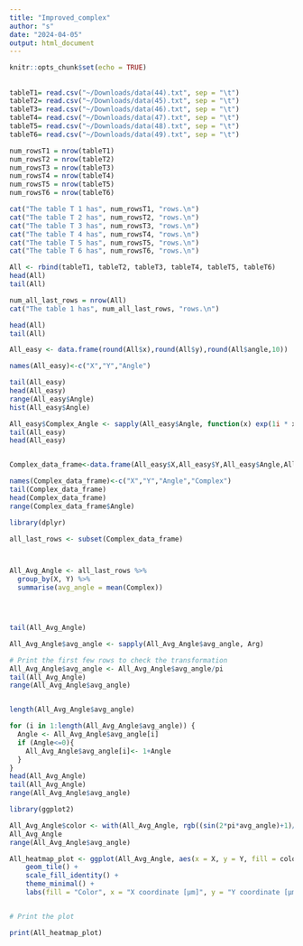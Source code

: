 ```yaml
---
title: "Improved_complex"
author: "s"
date: "2024-04-05"
output: html_document
---
```


```r
knitr::opts_chunk$set(echo = TRUE)
```

## 

```r
tableT1= read.csv("~/Downloads/data(44).txt", sep = "\t")
tableT2= read.csv("~/Downloads/data(45).txt", sep = "\t")
tableT3= read.csv("~/Downloads/data(46).txt", sep = "\t")
tableT4= read.csv("~/Downloads/data(47).txt", sep = "\t")
tableT5= read.csv("~/Downloads/data(48).txt", sep = "\t")
tableT6= read.csv("~/Downloads/data(49).txt", sep = "\t")
```

```r
num_rowsT1 = nrow(tableT1)
num_rowsT2 = nrow(tableT2)
num_rowsT3 = nrow(tableT3)
num_rowsT4 = nrow(tableT4)
num_rowsT5 = nrow(tableT5)
num_rowsT6 = nrow(tableT6)

cat("The table T 1 has", num_rowsT1, "rows.\n")
cat("The table T 2 has", num_rowsT2, "rows.\n")
cat("The table T 3 has", num_rowsT3, "rows.\n")
cat("The table T 4 has", num_rowsT4, "rows.\n")
cat("The table T 5 has", num_rowsT5, "rows.\n")
cat("The table T 6 has", num_rowsT6, "rows.\n")
```

```r
All <- rbind(tableT1, tableT2, tableT3, tableT4, tableT5, tableT6)
head(All)
tail(All)
```

```r
num_all_last_rows = nrow(All)
cat("The table 1 has", num_all_last_rows, "rows.\n")

head(All)
tail(All)
```

```r
All_easy <- data.frame(round(All$x),round(All$y),round(All$angle,10))

names(All_easy)<-c("X","Y","Angle")

tail(All_easy)
head(All_easy)
range(All_easy$Angle)
hist(All_easy$Angle)
```



```r
All_easy$Complex_Angle <- sapply(All_easy$Angle, function(x) exp(1i * x * 2 * pi))
tail(All_easy)
head(All_easy)



```

```r
Complex_data_frame<-data.frame(All_easy$X,All_easy$Y,All_easy$Angle,All_easy$Complex_Angle)

names(Complex_data_frame)<-c("X","Y","Angle","Complex")
tail(Complex_data_frame)
head(Complex_data_frame)
range(Complex_data_frame$Angle)

```

```r
library(dplyr)
```

```r
all_last_rows <- subset(Complex_data_frame)



All_Avg_Angle <- all_last_rows %>%
  group_by(X, Y) %>%
  summarise(avg_angle = mean(Complex))




tail(All_Avg_Angle)
```

```r
All_Avg_Angle$avg_angle <- sapply(All_Avg_Angle$avg_angle, Arg)

# Print the first few rows to check the transformation
All_Avg_Angle$avg_angle <- All_Avg_Angle$avg_angle/pi
tail(All_Avg_Angle)
range(All_Avg_Angle$avg_angle)

```

```r
```

```r

length(All_Avg_Angle$avg_angle)

for (i in 1:length(All_Avg_Angle$avg_angle)) {
  Angle <- All_Avg_Angle$avg_angle[i]
  if (Angle<=0){
    All_Avg_Angle$avg_angle[i]<- 1+Angle
  }
}
head(All_Avg_Angle)
tail(All_Avg_Angle)
range(All_Avg_Angle$avg_angle)
```

```r
library(ggplot2)

All_Avg_Angle$color <- with(All_Avg_Angle, rgb((sin(2*pi*avg_angle)+1)/2, (cos(2*pi*avg_angle)+1)/2, (-sin(2*pi*avg_angle)+1)/2))
All_Avg_Angle
range(All_Avg_Angle$avg_angle)
```

```r
All_heatmap_plot <- ggplot(All_Avg_Angle, aes(x = X, y = Y, fill = color)) +
    geom_tile() +
    scale_fill_identity() +
    theme_minimal() +
    labs(fill = "Color", x = "X coordinate [µm]", y = "Y coordinate [µm]", title = "Heatmap of average orientation angle at each (x, y) point in the chamber")   


# Print the plot

print(All_heatmap_plot) 
```
